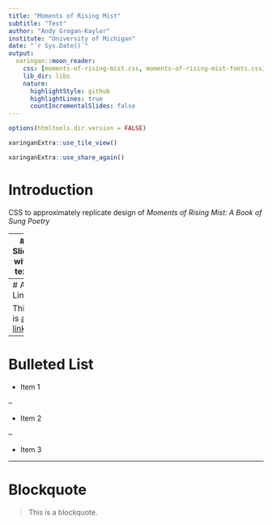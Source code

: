 ```yaml
---
title: "Moments of Rising Mist"
subtitle: "Test"
author: "Andy Grogan-Kaylor"
institute: "University of Michigan"
date: "`r Sys.Date()`"
output:
  xaringan::moon_reader:
    css: [moments-of-rising-mist.css, moments-of-rising-mist-fonts.css]
    lib_dir: libs
    nature:
      highlightStyle: github
      highlightLines: true
      countIncrementalSlides: false
---
```


```r

options(htmltools.dir.version = FALSE)

xaringanExtra::use_tile_view()

xaringanExtra::use_share_again()

```

# Introduction

CSS to approximately replicate design of *Moments of Rising Mist: A Book of Sung Poetry*

---
# Slide with text

Lorem ipsum dolor sit amet, consectetur adipiscing elit, sed do eiusmod tempor incididunt ut labore et dolore magna aliqua. Ut enim ad minim veniam, quis nostrud exercitation ullamco laboris nisi ut aliquip ex ea commodo consequat. Duis aute irure dolor in reprehenderit in voluptate velit esse cillum dolore eu fugiat nulla pariatur. Excepteur sint occaecat cupidatat non proident, sunt in culpa qui officia deserunt mollit anim id est laborum.

---
# A Link

This is [a link](https://agrogan1.github.io/)

---
# Bulleted List

* Item 1

--

* Item 2

--

* Item 3

---
# Blockquote

> This is a blockquote.


